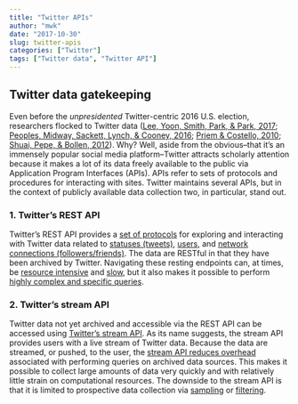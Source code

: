 ```yaml
---
title: "Twitter APIs"
author: "mwk"
date: "2017-10-30"
slug: twitter-apis
categories: ["Twitter"]
tags: ["Twitter data", "Twitter API"]
---
```


## Twitter data gatekeeping

Even before the *unpresidented* Twitter-centric 2016 U.S. election,
researchers flocked to Twitter data ([Lee, Yoon, Smith, Park, & Park,
2017](https://doi-org.proxy.mul.missouri.edu/10.1007/s11192-017-2413-z);
[Peoples, Midway, Sackett, Lynch, & Cooney,
2016](http://journals.plos.org/plosone/article?id=10.1371/journal.pone.0166570);
[Priem & Costello,
2010](http://jasonpriem.com/self-archived/Priem_Costello_Twitter.pdf);
[Shuai, Pepe, & Bollen,
2012](http://journals.plos.org/plosone/article?id=10.1371/journal.pone.0047523)).
Why? Well, aside from the obvious--that it's an immensely popular
social media platform--Twitter attracts scholarly attention because it
makes a lot of its data freely available to the public via Application
Program Interfaces (APIs). APIs refer to sets of protocols and
procedures for interacting with sites. Twitter maintains several APIs,
but in the context of publicly available data collection two, in
particular, stand out.

### 1. Twitter's REST API

Twitter's REST API provides a [set of
protocols](https://developer.twitter.com/en/docs/api-reference-index)
for exploring and interacting with Twitter data related to [statuses
(tweets)](https://developer.twitter.com/en/docs/tweets/data-dictionary/overview/intro-to-tweet-json),
[users](https://developer.twitter.com/en/docs/accounts-and-users/follow-search-get-users/overview),
and [network connections
(followers/friends)](https://developer.twitter.com/en/docs/accounts-and-users/follow-search-get-users/api-reference). The
data are RESTful in that they have been archived by
Twitter. Navigating these resting endpoints can, at times, be
[resource
intensive](https://developer.twitter.com/en/docs/basics/things-every-developer-should-know)
and [slow](https://developer.twitter.com/en/docs/basics/rate-limits),
but it also makes it possible to perform [highly complex and specific
queries](https://developer.twitter.com/en/docs/tweets/search/overview/operator_descriptions).

### 2. Twitter's stream API

Twitter data not yet archived and accessible via the REST API can be
accessed using [Twitter's stream API](https://developer.twitter.com/en/docs/tweets/filter-realtime/guides/connecting). As its name suggests, the stream
API provides users with a live stream of Twitter data. Because the
data are streamed, or pushed, to the user, the [stream API reduces
overhead](https://developer.twitter.com/en/docs/basics/things-every-developer-should-know) associated with performing queries on archived data
sources. This makes it possible to collect large amounts of data very
quickly and with relatively little strain on computational
resources. The downside to the stream API is that it is limited to
prospective data collection via
[sampling](https://developer.twitter.com/en/docs/tweets/sample-realtime/overview/GET_statuse_sample)
or [filtering](https://developer.twitter.com/en/docs/tweets/filter-realtime/overview).
